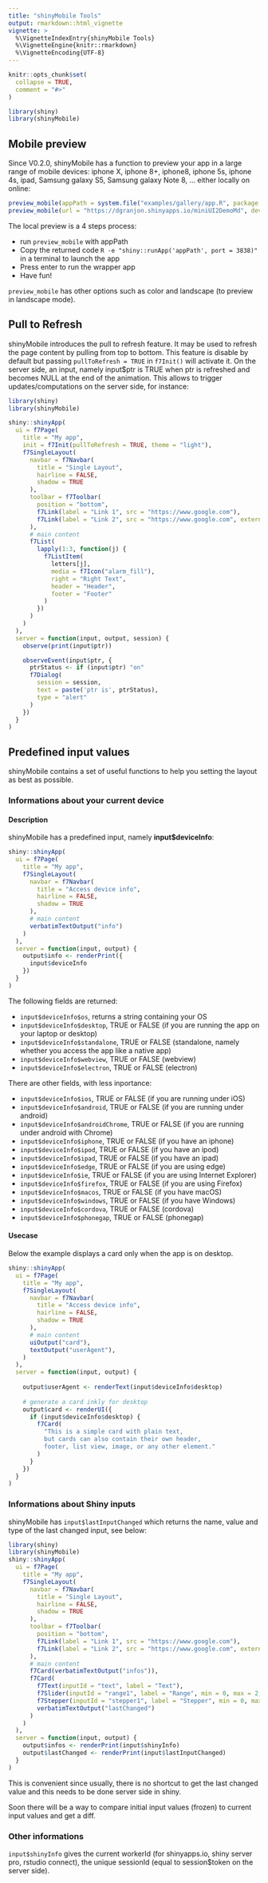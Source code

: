```yaml
---
title: "shinyMobile Tools"
output: rmarkdown::html_vignette
vignette: >
  %\VignetteIndexEntry{shinyMobile Tools}
  %\VignetteEngine{knitr::rmarkdown}
  %\VignetteEncoding{UTF-8}
---
```


```r
knitr::opts_chunk$set(
  collapse = TRUE,
  comment = "#>"
)
```

```r
library(shiny)
library(shinyMobile)
```

## Mobile preview
Since V0.2.0, shinyMobile has a function to preview your app in a large range of 
mobile devices: iphone X, iphone 8+, iphone8, iphone 5s, iphone 4s, ipad, Samsung galaxy S5,
Samsung galaxy Note 8, ... either locally on online:

```r
preview_mobile(appPath = system.file("examples/gallery/app.R", package = "shinyMobile"), device = "iphoneX")
preview_mobile(url = "https://dgranjon.shinyapps.io/miniUI2DemoMd", device = "ipadMini")
```

The local preview is a 4 steps process:

- run `preview_mobile` with appPath
- Copy the returned code `R -e "shiny::runApp('appPath', port = 3838)"` in a terminal to launch the app
- Press enter to run the wrapper app
- Have fun!

`preview_mobile` has other options such as color and landscape (to preview in landscape mode).

## Pull to Refresh
shinyMobile introduces the pull to refresh feature. It may be used to refresh the page content by pulling from top to bottom. This feature is disable by default but passing `pullToRefresh = TRUE` in `f7Init()` will activate it. On the server side, an input, namely input$ptr is TRUE when ptr is refreshed and becomes NULL at the end of the animation. This allows to trigger updates/computations on the server side, for instance:

```r
library(shiny)
library(shinyMobile)

shiny::shinyApp(
  ui = f7Page(
    title = "My app",
    init = f7Init(pullToRefresh = TRUE, theme = "light"),
    f7SingleLayout(
      navbar = f7Navbar(
        title = "Single Layout",
        hairline = FALSE,
        shadow = TRUE
      ),
      toolbar = f7Toolbar(
        position = "bottom",
        f7Link(label = "Link 1", src = "https://www.google.com"),
        f7Link(label = "Link 2", src = "https://www.google.com", external = TRUE)
      ),
      # main content
      f7List(
        lapply(1:3, function(j) {
          f7ListItem(
            letters[j],
            media = f7Icon("alarm_fill"),
            right = "Right Text",
            header = "Header",
            footer = "Footer"
          )
        })
      )
    )
  ),
  server = function(input, output, session) {
    observe(print(input$ptr))

    observeEvent(input$ptr, {
      ptrStatus <- if (input$ptr) "on"
      f7Dialog(
        session = session,
        text = paste('ptr is', ptrStatus),
        type = "alert"
      )
    })
  }
)

```

## Predefined input values
shinyMobile contains a set of useful functions to help you setting the layout as best as
possible. 

### Informations about your current device

#### Description
shinyMobile has a predefined input, namely **input$deviceInfo**:

```r
shiny::shinyApp(
  ui = f7Page(
    title = "My app",
    f7SingleLayout(
      navbar = f7Navbar(
        title = "Access device info",
        hairline = FALSE,
        shadow = TRUE
      ),
      # main content
      verbatimTextOutput("info")
    )
  ),
  server = function(input, output) {
    output$info <- renderPrint({
      input$deviceInfo
    })
  }
)
```

The following fields are returned:

- `input$deviceInfo$os`, returns a string containing your OS
- `input$deviceInfo$desktop`, TRUE or FALSE (if you are running the app on your laptop or desktop)
- `input$deviceInfo$standalone`, TRUE or FALSE (standalone, namely whether you access the app like a native app)
- `input$deviceInfo$webview`, TRUE or FALSE (webview)
- `input$deviceInfo$electron`, TRUE or FALSE (electron)

There are other fields, with less inportance:

- `input$deviceInfo$ios`, TRUE or FALSE (if you are running under iOS)
- `input$deviceInfo$android`, TRUE or FALSE (if you are running under android)
- `input$deviceInfo$androidChrome`, TRUE or FALSE (if you are running under android with Chrome)
- `input$deviceInfo$iphone`, TRUE or FALSE (if you have an iphone)
- `input$deviceInfo$ipod`, TRUE or FALSE (if you have an ipod)
- `input$deviceInfo$ipad`, TRUE or FALSE (if you have an ipad)
- `input$deviceInfo$edge`, TRUE or FALSE (if you are using edge)
- `input$deviceInfo$ie`, TRUE or FALSE (if you are using Internet Explorer)
- `input$deviceInfo$firefox`, TRUE or FALSE (if you are using Firefox)
- `input$deviceInfo$macos`, TRUE or FALSE (if you have macOS)
- `input$deviceInfo$windows`, TRUE or FALSE (if you have Windows)
- `input$deviceInfo$cordova`, TRUE or FALSE (cordova)
- `input$deviceInfo$phonegap`, TRUE or FALSE (phonegap)


#### Usecase

Below the example displays a card only when the app is on desktop.

```r
shiny::shinyApp(
  ui = f7Page(
    title = "My app",
    f7SingleLayout(
      navbar = f7Navbar(
        title = "Access device info",
        hairline = FALSE,
        shadow = TRUE
      ),
      # main content
      uiOutput("card"),
      textOutput("userAgent"),
    )
  ),
  server = function(input, output) {
    
    output$userAgent <- renderText(input$deviceInfo$desktop)
    
    # generate a card inkly for desktop
    output$card <- renderUI({
      if (input$deviceInfo$desktop) {
        f7Card(
          "This is a simple card with plain text,
          but cards can also contain their own header,
          footer, list view, image, or any other element."
        )
      }
    })
  }
)
```


### Informations about Shiny inputs

shinyMobile has `input$lastInputChanged` which returns the name, value and type of the
last changed input, see below:

```r
library(shiny)
library(shinyMobile)
shiny::shinyApp(
  ui = f7Page(
    title = "My app",
    f7SingleLayout(
      navbar = f7Navbar(
        title = "Single Layout",
        hairline = FALSE,
        shadow = TRUE
      ),
      toolbar = f7Toolbar(
        position = "bottom",
        f7Link(label = "Link 1", src = "https://www.google.com"),
        f7Link(label = "Link 2", src = "https://www.google.com", external = TRUE)
      ),
      # main content
      f7Card(verbatimTextOutput("infos")),
      f7Card(
        f7Text(inputId = "text", label = "Text"),
        f7Slider(inputId = "range1", label = "Range", min = 0, max = 2, value = 1, step = 0.1),
        f7Stepper(inputId = "stepper1", label = "Stepper", min = 0, max = 10, value = 5),
        verbatimTextOutput("lastChanged")
      )
    )
  ),
  server = function(input, output) {
    output$infos <- renderPrint(input$shinyInfo)
    output$lastChanged <- renderPrint(input$lastInputChanged)
  }
)
```

This is convenient since usually, there is no shortcut to get the last changed value and this
needs to be done server side in shiny.

Soon there will be a way to compare initial input values (frozen) to current input values
and get a diff.

### Other informations

`input$shinyInfo` gives the current workerId (for shinyapps.io, shiny server pro, rstudio connect), the unique sessionId (equal to session$token on the server side).



